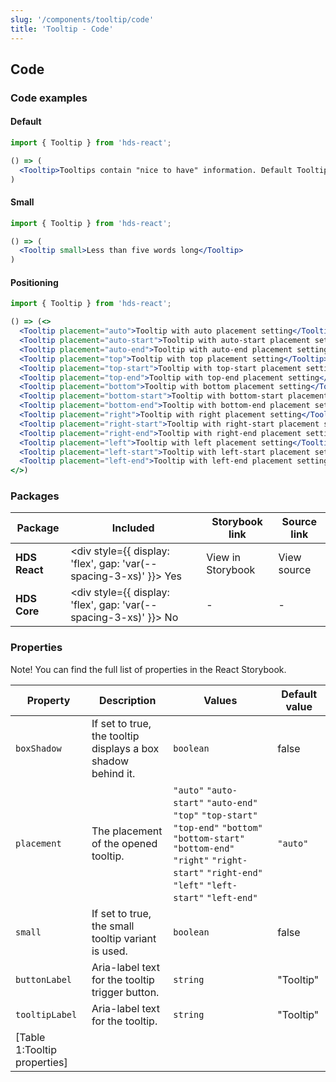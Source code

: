 ```yaml
---
slug: '/components/tooltip/code'
title: 'Tooltip - Code'
---
```




## Code

### Code examples 

#### Default
<Playground>

```jsx
import { Tooltip } from 'hds-react';

() => (
  <Tooltip>Tooltips contain "nice to have" information. Default Tooltip contents should not be longer than two to three sentences. For longer descriptions, provide a link to a separate page.</Tooltip>
)
```

</Playground>

#### Small
<Playground>

```jsx
import { Tooltip } from 'hds-react';

() => (
  <Tooltip small>Less than five words long</Tooltip>
)
```

</Playground>

#### Positioning
<Playground>

```jsx
import { Tooltip } from 'hds-react';

() => (<>
  <Tooltip placement="auto">Tooltip with auto placement setting</Tooltip>
  <Tooltip placement="auto-start">Tooltip with auto-start placement setting</Tooltip>
  <Tooltip placement="auto-end">Tooltip with auto-end placement setting</Tooltip>
  <Tooltip placement="top">Tooltip with top placement setting</Tooltip>
  <Tooltip placement="top-start">Tooltip with top-start placement setting</Tooltip>
  <Tooltip placement="top-end">Tooltip with top-end placement setting</Tooltip>
  <Tooltip placement="bottom">Tooltip with bottom placement setting</Tooltip>
  <Tooltip placement="bottom-start">Tooltip with bottom-start placement setting</Tooltip>
  <Tooltip placement="bottom-end">Tooltip with bottom-end placement setting</Tooltip>
  <Tooltip placement="right">Tooltip with right placement setting</Tooltip>
  <Tooltip placement="right-start">Tooltip with right-start placement setting</Tooltip>
  <Tooltip placement="right-end">Tooltip with right-end placement setting</Tooltip>
  <Tooltip placement="left">Tooltip with left placement setting</Tooltip>
  <Tooltip placement="left-start">Tooltip with left-start placement setting</Tooltip>
  <Tooltip placement="left-end">Tooltip with left-end placement setting</Tooltip>
</>)
```
  
</Playground>

### Packages
| Package           | Included                                                                                        | Storybook link                                                                                                  | Source link                                                                                                                                                  |
| ----------------- | ----------------------------------------------------------------------------------------------- | --------------------------------------------------------------------------------------------------------------- | ------------------------------------------------------------------------------------------------------------------------------------------------------------ |
| **HDS React**     | <div style={{ display: 'flex', gap: 'var(--spacing-3-xs)' }}><IconCheckCircleFill /> Yes </div> | <Link openInNewTab openInNewTabAriaLabel="Opens in a new tab" href="/storybook/react/?path=/story/components-tooltip--default">View in Storybook</Link> | <ExternalLink openInNewTab openInNewTabAriaLabel="Opens in a new tab" href="https://github.com/City-of-Helsinki/helsinki-design-system/tree/master/packages/react/src/components/tooltip">View source</ExternalLink> |
| **HDS Core**      | <div style={{ display: 'flex', gap: 'var(--spacing-3-xs)' }}><IconCrossCircle /> No </div>      | -                                                                                                               | -                                                                                                                                                            |

### Properties
Note! You can find the full list of properties in the <Link openInNewTab openInNewTabAriaLabel="Opens in a new tab" href="/storybook/react/?path=/docs/components-tooltip--default">React Storybook.</Link>

| Property       | Description                                                  | Values                                                                                                                                                                                         | Default value |
| -------------- | ------------------------------------------------------------ | ---------------------------------------------------------------------------------------------------------------------------------------------------------------------------------------------- | ------------- |
| `boxShadow`    | If set to true, the tooltip displays a box shadow behind it. | `boolean`                                                                                                                                                                                      | false         |
| `placement`    | The placement of the opened tooltip.                         | `"auto"` `"auto-start"` `"auto-end"` `"top"` `"top-start"` `"top-end"` `"bottom"` `"bottom-start"` `"bottom-end"` `"right"` `"right-start"` `"right-end"` `"left"` `"left-start"` `"left-end"` | `"auto"`      |
| `small`        | If set to true, the small tooltip variant is used.           | `boolean`                                                                                                                                                                                      | false         |
| `buttonLabel`  | Aria-label text for the tooltip trigger button.              | `string`                                                                                                                                                                                       | "Tooltip"     |
| `tooltipLabel` | Aria-label text for the tooltip.                             | `string`                                                                                                                                                                                       | "Tooltip"     |
[Table 1:Tooltip properties]|
